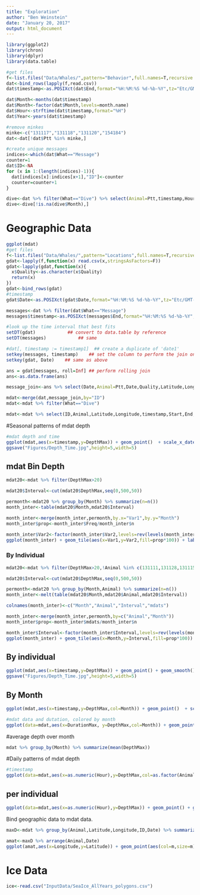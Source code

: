 ```yaml
---
title: "Exploration"
author: "Ben Weinstein"
date: "January 20, 2017"
output: html_document
---
```


```r
library(ggplot2)
library(chron)
library(dplyr)
library(data.table)

#get files
f<-list.files("Data/Whales/",pattern="Behavior",full.names=T,recursive = T)
dat<-bind_rows(lapply(f,read.csv))
dat$timestamp<-as.POSIXct(dat$End,format="%H:%M:%S %d-%b-%Y",tz="Etc/GMT-3")

dat$Month<-months(dat$timestamp)
dat$Month<-factor(dat$Month,levels=month.name)
dat$Hour<-strftime(dat$timestamp,format="%H")
dat$Year<-years(dat$timestamp)

#remove minkes
minke<-c("131117","131118","131120","154184")
dat<-dat[!dat$Ptt %in% minke,]

#create unique messages
indices<-which(dat$What=="Message")
counter=1
dat$ID<-NA
for (x in 1:(length(indices)-1)){
  dat[indices[x]:indices[x+1],"ID"]<-counter
  counter=counter+1
}

dive<-dat %>% filter(What=="Dive") %>% select(Animal=Ptt,timestamp,Hour,Month,Year, ID,Start,DepthMax,DepthMin,DurationMax)
dive<-dive[!is.na(dive$Month),]
```

# Geographic Data
```r
ggplot(mdat)
#get files
f<-list.files("Data/Whales/",pattern="Locations",full.names=T,recursive = T)
gdat<-lapply(f,function(x) read.csv(x,stringsAsFactors=F))
gdat<-lapply(gdat,function(x){
  x$Quality<-as.character(x$Quality)
  return(x)
}) 
gdat<-bind_rows(gdat)
#timestamp
gdat$Date<-as.POSIXct(gdat$Date,format="%H:%M:%S %d-%b-%Y",tz="Etc/GMT-3")
```

```r
messages<-dat %>% filter(dat$What=="Message")
messages$timestamp<-as.POSIXct(messages$End,format="%H:%M:%S %d-%b-%Y",tz="Etc/GMT-3")

#look up the time interval that best fits
setDT(gdat)            ## convert to data.table by reference
setDT(messages)            ## same

#dat[, timestamp := timestamp1]  ## create a duplicate of 'date1'
setkey(messages, timestamp)    ## set the column to perform the join on
setkey(gdat, Date)    ## same as above

ans = gdat[messages, roll=Inf] ## perform rolling join
ans<-as.data.frame(ans)

message_join<-ans %>% select(Date,Animal=Ptt,Date,Quality,Latitude,Longitude,ID)

mdat<-merge(dat,message_join,by="ID")
mdat<-mdat %>% filter(What=="Dive")

mdat<-mdat %>% select(ID,Animal,Latitude,Longitude,timestamp,Start,End,Date,Month,Hour,Year,DepthMax,DepthMin,Quality,DurationMax,DurationMin)
```

#Seasonal patterns of mdat depth
```r
#mdat depth and time
ggplot(mdat,aes(x=timestamp,y=DepthMax)) + geom_point()  + scale_x_datetime(date_breaks = "2 week",date_labels = "%m/%d/%y") + scale_y_reverse() + theme_bw() + labs(x="Date")
ggsave("Figures/Depth_Time.jpg",height=5,width=5)
```

## mdat Bin Depth
```r
mdat20<-mdat %>% filter(DepthMax>20)

mdat20$Interval<-cut(mdat20$DepthMax,seq(0,500,50))

permonth<-mdat20 %>% group_by(Month) %>% summarize(n=n()) 
month_inter<-table(mdat20$Month,mdat20$Interval)

month_inter<-merge(month_inter,permonth,by.x="Var1",by.y="Month")
month_inter$prop<-month_inter$Freq/month_inter$n

month_inter$Var2<-factor(month_inter$Var2,levels=rev(levels(month_inter$Var2)))
ggplot(month_inter) + geom_tile(aes(x=Var1,y=Var2,fill=prop*100)) + labs(x="Month",y="mdat Bin",fill="%") + scale_fill_continuous(low="blue",high="red")

```

### By Individual
```r
mdat20<-mdat %>% filter(DepthMax>20,!Animal %in% c(131111,131128,131115,131116))

mdat20$Interval<-cut(mdat20$DepthMax,seq(0,500,50))

permonth<-mdat20 %>% group_by(Month,Animal) %>% summarize(n=n()) 
month_inter<-melt(table(mdat20$Month,mdat20$Animal,mdat20$Interval))

colnames(month_inter)<-c("Month","Animal","Interval","mdats")

month_inter<-merge(month_inter,permonth,by=c("Animal","Month"))
month_inter$prop<-month_inter$mdats/month_inter$n

month_inter$Interval<-factor(month_inter$Interval,levels=rev(levels(month_inter$Interval)))
ggplot(month_inter) + geom_tile(aes(x=Month,y=Interval,fill=prop*100)) + labs(x="Month",y="mdat Bin",fill="%") + scale_fill_continuous(low="blue",high="red") + facet_wrap(~Animal,scales="free")

```

## By individual

```r
ggplot(mdat,aes(x=timestamp,y=DepthMax)) + geom_point() + geom_smooth() + scale_x_datetime(date_breaks = "2 week") + scale_y_reverse() + facet_wrap(~Animal,scales="free")
ggsave("Figures/Depth_Time.jpg",height=5,width=5)
```

## By Month
```r
ggplot(mdat,aes(x=timestamp,y=DepthMax,col=Month)) + geom_point()  + scale_y_reverse() + facet_wrap(~Animal,scales="free_x") + labs(col="Animal",x="Time") + scale_x_datetime(date_breaks = "2 week",date_labels = "%m/%d/%y")

#mdat data and dutation, colored by month
ggplot(data=mdat,aes(x=DurationMax, y=DepthMax,col=Month)) + geom_point() + theme_bw()
```

#average depth over month
```r
mdat %>% group_by(Month) %>% summarize(mean(DepthMax))
```

#Daily patterns of mdat depth 
```r
#timestamp
ggplot(data=mdat,aes(x=as.numeric(Hour),y=DepthMax,col=as.factor(Animal))) + geom_point() + geom_smooth() + scale_y_reverse() + facet_wrap(~Month) + scale_x_continuous(breaks=seq(0,24,4))
```

## per individual
```r
ggplot(data=mdat,aes(x=as.numeric(Hour),y=DepthMax)) + geom_point() + geom_smooth() + scale_y_reverse() + facet_wrap(Animal~Month) + scale_x_continuous(breaks=seq(0,24,4))
```

Bind geographic data to mdat data.

```r
maxD<-mdat %>% group_by(Animal,Latitude,Longitude,ID,Date) %>% summarize(m=max(DepthMax))

amat<-maxD %>% arrange(Animal,Date)
ggplot(amat,aes(x=Longitude,y=Latitude)) + geom_point(aes(col=m,size=m)) + borders(fill="black") + coord_cartesian(ylim = c(-65,-61),xlim=c(-55,-67)) + theme_bw() + scale_color_continuous(low="blue",high="red") + facet_wrap(~Animal) + geom_path(aes(group=1))
```

# Ice Data
```r
ice<-read.csv("InputData/SeaIce_AllYears_polygons.csv")
```

